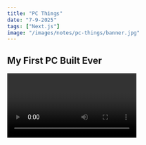```yaml
---
title: "PC Things"
date: "7-9-2025"
tags: ["Next.js"]
image: "/images/notes/pc-things/banner.jpg"
---
```



## My First PC Built Ever

<Video id="nwj6oIN_xZo" />

## Motherboard

### Board size (Form)

<CustomImage
  src="/images/notes/pc-things/board_size.png"
  width={700}
  height={400}
/>

- ATX (Advanced Technology eXtended): To nhất (30.5 x 24.4 cm)

- Micro-ATX (mATX): 24.4 x 24.4 cm, ít khi PCIe hơn ATC

- Mini-ITX (mITX): 17 x 17 cm nhỏ nhất, for compact or small form factor (SFF)

### Commom socket

### Intel

- Socket intel thường hay thay đổi

- LGA 1700: Used for Intel 12th, 13th, and 14th Gen Core processors (e.g., Alder Lake, Raptor Lake, Raptor Lake Refresh).

- LGA 1851: Used for newer Intel processors like Arrow Lake.

### AMD

- Socket amd ít thay đổi hơn, hổ trợ nâng cấp lâu dài

- AM4: Supported multiple generations of AMD Ryzen CPUs (e.g., Ryzen 1000 to Ryzen 5000 series).

- AM5: The current socket for AMD Ryzen 7000 series and newer CPUs

## CPU

### Hậu tố (Postfix)

- K: CPU can be easily overclocked (e.g., i7-14700K).

- F: No integrated graphics (requires a dedicated graphics card) (e.g., i3-12100F).

- T: lower TDP (Thermal Design Power), designed for energy efficiency and compact systems (e.g., i7-14700T).

- U: Ultra-low power, designed for thin and light laptops, emphasizing battery life (e.g., i7-1355U).

- H: High-performance graphics, typically found in laptops with robust integrated graphics (e.g., i7-13700H).

- KF: Unlocked and no integrated graphics.

- S: Special Edition, often signifying higher clock speeds or unique features compared to standard models.

### Lắp CPU

- Lắp Cpu không phức tạp nhưng <span className="text-red-500 font-bold">lắp sai có thể hư main, Cpu</span>

- Socket Cpu intel khi lắp cần rất nhiều lực để có thể gài lại nên trước khi gài lại phải đảm bảo Cpu được lắp đúng, không lệnh, các rảnh phải đúng vị trí, dùng tay lắc nhẹ Cpu để make sure là nó ok

- Cây gài cần <span className="text-red-500 font-bold">rất nhiều lực</span>
, khi gài phải chắc tay nếu để văng lại có thể gãy main

<CustomImage
  src="/images/notes/pc-things/install_cpu1.png"
  width={600}
  height={200}
/>

- Không tháo socket cover

<CustomImage
  src="/images/notes/pc-things/install_cpu2.png"
  width={450}
  height={300}
/>

- Đặt Cpu đúng vị trí các rảnh và ký hiệu



## Apply Thermal Paste

<CustomImage
  src="/images/notes/pc-things/why_need_thermal_paste.jpg"
  width={1200}
  height={700}
/>


<a href="https://www.intel.com/content/www/us/en/gaming/resources/how-to-apply-thermal-paste.html" target="_blank">How to Apply Thermal Paste and How It Works</a>


<CustomImage
  src="/images/notes/pc-things/apply_thermal_paste.png"
  width={600}
  height={600}
/>


- Quá nhiều hoặc quá ít đều không tốt, vừa đủ là hiệu quả nhất, theo intel thì chỉ cần lượng keo cỡ hạt đậu xanh

- Theo intel, bạn nên để áp lực từ block tản nhiệt trải đều keo trên bề mặt cpu sẽ tốt hơn khi dùng tay để giảm bọt khí

- Không nên dùng lại keo cũ vì có bọt khí



## Fan Case

### Fan sync

<div className="grid not-prose grid-cols-1 md:grid-cols-2 gap-4">
  <ImageFigure
    text="PC with sync led"
    src="/images/notes/pc-things/pc_sync_fan.jpg"
    width={400}
    height={400}
  />
  <ImageFigure
    text="6pin fan"
    src="/images/notes/pc-things/fan_6pin.jpg"
    width={400}
    height={400}
  />
</div>

- Mortherboard phải có Main Sync

- Cho phép điều khiên màu của các thình phần tương thích với nhau như quạt, ram, vga thông qua main, tạo ra màu đồng bộ

- Main phải có socket RGB (4pin - 12v RGB hoặc 3pin 5V Addressable RGB - ARGB)

- Trong trường hợp cắp nhiều quạt mà main không đủ socket thì cần phải mua thêm hub

### Fan Không Sync (cắm trực tiếp)

<div className="grid not-prose grid-cols-1 md:grid-cols-2 gap-4">
  <ImageFigure
    text="4pin fan"
    src="/images/notes/pc-things/fan_no_hub.jpg"
    width={400}
    height={400}
  />
  <ImageFigure
    className="aspect-[auto] md:aspect-[1/1]"
    imageClassName="h-auto"
    text="How to install"
    src="/images/notes/pc-things/fan_no_hub_2.png"
    width={400}
    height={400}
  />
</div>

## Ram

<CustomImage
  src="/images/notes/pc-things/ddr4_ddr5.png"
  width={600}
  height={400}
/>

- Các chuẩn ram khác nhau (DDR3, DDR4, ...) không dùng chung được cho nhau

- Ram laptop khác với máy tính bàn

- Nên mua những hãng Ram có tiếng, thương hiệu lâu đời sẽ ok hơn

## SSD

### Phân loại ssd theo socket

<div className="grid not-prose grid-cols-1 md:grid-cols-2 gap-4">
  <ImageFigure
    text="2.5-inch SATA SSD"
    src="/images/notes/pc-things/2.5_ssd.jpg"
    width={400}
    height={400}
  />
  <ImageFigure
    text="mSata SDD"
    src="/images/notes/pc-things/msata_ssd.jpg"
    width={400}
    height={400}
  />
</div>

<ImageFigure
  className=""
  text="M2 SSDs"
  src="/images/notes/pc-things/m2nvme_m2sata.png"
  width={700}
  height={400}
/>

- M2 SSD phân loại theo giao thức kết nối thì chia làm 2 loại là M2 Sata (SATA) và M2 NVME (PCIe), <a href='#m2'>Xem thêm ở mục M2 Slot</a>

### Tốc độ theo giao thức

|                 | Read                  | Write                 | Socket                             |
| :-------------- | :-------------------- | :-------------------- | :--------------------------------- |
| **SATA III**    | Up to 550 MB/s        | Up to 500 MB/s        | 2.5-inch, M2 Sata (B+M key), mSATA |
| **PCIe 3.0 x4** | 2,500 - 3,500 MB/s    | 1,500 - 3,000 MB/s    | M2 (M key)                         |
| **PCIe 4.0 x4** | 5,000 - 7,000+ MB/s   | 4,000 - 7,000+ MB/s   | M2 (M key)                         |
| **PCIe 5.0 x4** | 10,000 - 14,000+ MB/s | 10,000 - 14,000+ MB/s | M2 (M key)                         |

## PCIe speed per lane

- PCIe 1.0 (2003): 250 MB/s.
- PCIe 2.0 (2007): 500 MB/s.
- PCIe 3.0 (2010): ~985 MB/s (approximately 1 GB/s).
- PCIe 4.0 (2017): ~1.97 GB/s.
- PCIe 5.0 (2019): ~3.94 GB/s.

## Slots

### Sata

<div className="grid not-prose grid-cols-1 md:grid-cols-2 gap-4">
  <ImageFigure
    text="Sata slot on MB"
    src="/images/notes/pc-things/sata_slot.jpg"
    width={400}
    height={400}
  />
  <ImageFigure
    text="Sata cable and Storage connector"
    src="/images/notes/pc-things/sata_cable.jpg"
    width={400}
    height={400}
  />
</div>

### MiniPCIe (mPCIe), MSata

<div className="grid not-prose grid-cols-1 md:grid-cols-2 gap-4">
  <ImageFigure
    text="mPCIe Wifi Card"
    src="/images/notes/pc-things/mpcie_card.jpg"
    width={400}
    height={400}
  />
  <ImageFigure
    text="mSata SDD"
    src="/images/notes/pc-things/msata_ssd.jpg"
    width={400}
    height={400}
  />
</div>

- Dùng chung socket nhưng không thay thế cho nhau

#### mPCIe

- Use PCIe interface (x1), used for expansion cards like Wi-Fi or Bluetooth

#### MSata

- Use SATA interface, used for storage

### M2

#### B, M Keys

<CustomImage
  src="/images/notes/pc-things/keys-b-m.jpg"
  width={700}
  height={400}
/>

- M Key (PCIe x4): NVMe SSDs

- B Key (PCIe x2): Used for SATA, SSDs WWAN (Wireless Wide Area Network)

- B + M Key (PCIe x2 - Module only): Thiết kế để cắm module vào B key hoặc M key điều được

<CustomImage src="/images/notes/pc-things/b+m_key_ssd.jpg" width={400} height={200} />

- Trên thị truờng cũng có Ssd NVME dùng B+M key nhưng ít, tốc độ sẽ chậm hơn do B key chỉ có 2 lanes PCIe nhưng bù lại là tăng khả năng tăng thích nhiều slot m2 hơn

#### A, E Keys

<CustomImage src="/images/notes/pc-things/keys-a-e.jpg" width={700} />

- A Key (PCIe x2): Used for Wi-Fi, Bluetooth, WWAN, GPS, and NFC cards.

- E Key (PCIe x2): Often used for Wi-Fi, Bluetooth

- A + E Key (Module only): Thiết kế để cắm module vào socket A key hoặc E key điều được, thường là các card Wi-Fi tích hợp Bluetooth.

<ImageFigure
  className="aspect-auto"
  text="M2 M key to M2 A key"
  src="/images/notes/pc-things/m2_wireless_card.jpg"
  width={700}
  height={200}
/>

<CustomImage
  src="/images/notes/pc-things/m2_cards.jpeg"
  width={700}
  height={200}
/>

## Power Supply

- Trái tim của máy tính, Càng xịn càng tốt

- Tiêu chuẩn 80 Plus, cấp càng cao hiệu quả chuyển đồi điện AC sang DC càng cao, càng tiếp kiệm điện

<CustomImage src="/images/notes/pc-things/80+.png" width={700} height={200} />
